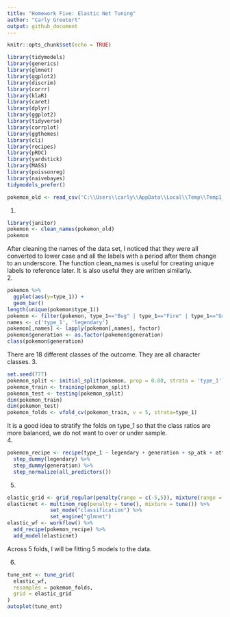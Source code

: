 ```yaml
---
title: "Homework Five: Elastic Net Tuning"
author: "Carly Greutert"
output: github_document
---
```


```r
knitr::opts_chunk$set(echo = TRUE)
```

```r
library(tidymodels)
library(generics)
library(glmnet)
library(ggplot2)
library(discrim)
library(corrr)
library(klaR)
library(caret)
library(dplyr)
library(ggplot2)
library(tidyverse)
library(corrplot)
library(ggthemes)
library(cli)
library(recipes)
library(pROC)
library(yardstick)
library(MASS)
library(poissonreg)
library(naivebayes)
tidymodels_prefer()
```

```r
pokemon_old <- read_csv('C:\\Users\\carly\\AppData\\Local\\Temp\\Temp1_homework-5.zip\\homework-5\\data\\Pokemon.csv')
```

1. 
```r
library(janitor)
pokemon <- clean_names(pokemon_old)
pokemon
```
After cleaning the names of the data set, I noticed that they were all converted to lower case and all the labels with a period after them change to an underscore. The function clean_names is useful for creating unique labels to reference later. It is also useful they are written similarly.                                                                                     
2.
```r
pokemon %>% 
  ggplot(aes(y=type_1)) +
  geom_bar()
length(unique(pokemon$type_1))
pokemon <- filter(pokemon, type_1=="Bug" | type_1=="Fire" | type_1=="Grass" | type_1=="Normal" | type_1=="Water" | type_1=="Psychic")
names <- c('type_1', 'legendary')
pokemon[,names] <- lapply(pokemon[,names], factor)
pokemon$generation <- as.factor(pokemon$generation)
class(pokemon$generation)
```
There are 18 different classes of the outcome. They are all character classes. 
3.
```r
set.seed(777)
pokemon_split <- initial_split(pokemon, prop = 0.80, strata = 'type_1')
pokemon_train <- training(pokemon_split)
pokemon_test <- testing(pokemon_split)
dim(pokemon_train)
dim(pokemon_test)
pokemon_folds <- vfold_cv(pokemon_train, v = 5, strata=type_1)
```
It is a good idea to stratify the folds on type_1 so that the class ratios are more balanced, we do not want to over or under sample.                                                           
4. 
```r
pokemon_recipe <- recipe(type_1 ~ legendary + generation + sp_atk + attack + speed + defense + hp + sp_def, pokemon_train) %>% 
  step_dummy(legendary) %>%
  step_dummy(generation) %>%
  step_normalize(all_predictors())
```

5.
```r
elastic_grid <- grid_regular(penalty(range = c(-5,5)), mixture(range = c(0,1)), levels= 10)
elasticnet <- multinom_reg(penalty = tune(), mixture = tune()) %>%
              set_mode("classification") %>%
              set_engine("glmnet")
elastic_wf <- workflow() %>% 
  add_recipe(pokemon_recipe) %>% 
  add_model(elasticnet)
```
Across 5 folds, I will be fitting 5 models to the data.

6. 
```r
tune_ent <- tune_grid(
  elastic_wf,
  resamples = pokemon_folds, 
  grid = elastic_grid
)
autoplot(tune_ent)
```
